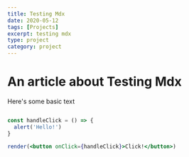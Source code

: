```yaml
---
title: Testing Mdx
date: 2020-05-12
tags: [Projects]
excerpt: testing mdx
type: project
category: project
---
```


# An article about Testing Mdx

Here's some basic text


```jsx react-live

const handleClick = () => {
  alert('Hello!')
}

render(<button onClick={handleClick}>Click!</button>)
```
